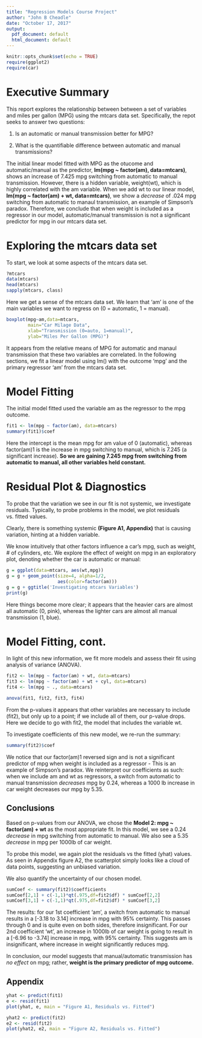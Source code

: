 ```yaml
---
title: "Regression Models Course Project"
author: "John B Cheadle"
date: "October 17, 2017"
output:
  pdf_document: default
  html_document: default
---
```


```r
knitr::opts_chunk$set(echo = TRUE)
require(ggplot2)
require(car)
```

# Executive Summary

This report explores the relationship between between a set of variables and miles per gallon (MPG) using the mtcars data set. Specifically, the repot seeks to answer two questions:

1. Is an automatic or manual transmission better for MPG?

2. What is the quantifiable difference between automatic and manual transmissions?

The initial linear model fitted with MPG as the otucome and automatic/manual as the predictor, **lm(mpg ~ factor(am), data=mtcars)**, shows an increase of 7.425 mpg switching from automatic to manual transmission.  However, there is a hidden variable, weight(wt), which is highly correlated with the am variable.  When we add wt to our linear model, **lm(mpg ~ factor(am) + wt, data=mtcars)**, we show a *decrease* of .024 mpg switching from automatic to manaul transmission, an example of Simpson's paradox. Therefore, we conclude that when weight is included as a regressor in our model, automatic/manual transmission is not a significant predictor for mpg in our mtcars data set.

# Exploring the mtcars data set
To start, we look at some aspects of the mtcars data set.

```r
?mtcars
data(mtcars)
head(mtcars)
sapply(mtcars, class)
```
Here we get a sense of the mtcars data set.  We learn that 'am' is one of the main variables we want to regress on (0 = automatic, 1 = manual).

```r
boxplot(mpg~am,data=mtcars, 
        main="Car Milage Data",
        xlab="Transmission (0=auto, 1=manual)",
        ylab="Miles Per Gallon (MPG)")
```

It appears from the relative means of MPG for automatic and manaul transmission that these two variables are correlated.  In the following sections, we fit a linear model using lm() with the outcome 'mpg' and the primary regressor 'am' from the mtcars data set.

# Model Fitting
The initial model fitted used the variable am as the regressor to the mpg outcome.

```r
fit1 <- lm(mpg ~ factor(am), data=mtcars)
summary(fit1)$coef
```
Here the intercept is the mean mpg for am value of 0 (automatic), whereas factor(am)1 is the increase in mpg switching to manual, which is 7.245 (a significant increase).  **So we are gaining 7.245 mpg from switching from automatic to manual, all other variables held constant.**

# Residual Plot & Diagnostics
To probe that the variation we see in our fit is not systemic, we investigate residuals.  Typically, to probe problems in the model, we plot residuals vs. fitted values.

Clearly, there is something systemic **(Figure A1, Appendix)** that is causing variation, hinting at a hidden variable.

We know intuitively that other factors influence a car's mpg, such as weight, # of cylinders, etc.  We explore the effect of weight on mpg in an exploratory plot, denoting whether the car is automatic or manual:

```r
g = ggplot(data=mtcars, aes(wt,mpg))
g = g + geom_point(size=4, alpha=1/2,
                   aes(color=factor(am)))
g = g + ggtitle('Investigating mtcars Variables')
print(g)
```

Here things become more clear; it appears that the heavier cars are almost all automatic (0, pink), whereas the lighter cars are almost all manual transmission (1, blue).

# Model Fitting, cont.
In light of this new information, we fit more models and assess their fit using analysis of variance (ANOVA).

```r
fit2 <- lm(mpg ~ factor(am) + wt, data=mtcars)
fit3 <- lm(mpg ~ factor(am) + wt + cyl, data=mtcars)
fit4 <- lm(mpg ~ ., data=mtcars)

anova(fit1, fit2, fit3, fit4)
```
From the p-values it appears that other variables are necessary to include (fit2), but only up to a point; if we include all of them, our p-value drops.  Here we decide to go with fit2, the model that includes the variable wt.

To investigate coefficients of this new model, we re-run the summary:

```r
summary(fit2)$coef
```
We notice that our factor(am)1 reversed sign and is not a significant predictor of mpg when weight is included as a regressor - This is an example of Simpson's paradox.  We reinterpret our coefficients as such: when we include am and wt as regressors, a switch from automatic to manual transmission *decreases* mpg by 0.24, whereas a 1000 lb increase in car weight decreases our mpg by 5.35.


## Conclusions
Based on p-values from our ANOVA, we chose the **Model 2: mpg ~ factor(am) + wt** as the most appropriate fit.  In this model, we see a 0.24 *decrease* in mpg switching from automatic to manual.  We also see a 5.35 *decrease* in mpg per 1000lb of car weight.

To probe this model, we again plot the residuals vs the fitted (yhat) values.  As seen in Appendix figure A2, the scatterplot simply looks like a cloud of data points, suggesting an unbiased variation.

We also quantify the uncertainty of our chosen model.

```r
sumCoef <- summary(fit2)$coefficients
sumCoef[2,1] + c(-1,1)*qt(.975,df=fit2$df) * sumCoef[2,2]
sumCoef[3,1] + c(-1,1)*qt(.975,df=fit2$df) * sumCoef[3,2]
```

The results: for our 1st coefficient 'am', a switch from automatic to manual results in a [-3.18 to 3.14] increase in mpg with 95% certainty.  This passes through 0 and is quite even on both sides, therefore insignificant.  For our 2nd coefficient 'wt', an increase in 1000lb of car weight is going to result in a [-6.96 to -3.74] increase in mpg, with 95% certainty.  This suggests am is insignificant, where increase in weight significantly reduces mpg.

In conclusion, our model suggests that manual/automatic transmission has *no effect* on mpg; rather, **weight is the primary predictor of mpg outcome.**

## Appendix
```r
yhat <- predict(fit1)
e <- resid(fit1)
plot(yhat, e, main = "Figure A1, Residuals vs. Fitted")
```

```r
yhat2 <- predict(fit2)
e2 <- resid(fit2)
plot(yhat2, e2, main = "Figure A2, Residuals vs. Fitted")
```

